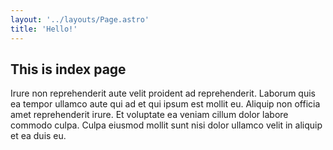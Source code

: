```yaml
---
layout: '../layouts/Page.astro'
title: 'Hello!'
---
```


## This is index page

Irure non reprehenderit aute velit proident ad reprehenderit. Laborum quis ea tempor ullamco aute qui ad et qui ipsum est mollit eu. Aliquip non officia amet reprehenderit irure. Et voluptate ea veniam cillum dolor labore commodo culpa. Culpa eiusmod mollit sunt nisi dolor ullamco velit in aliquip et ea duis eu.
